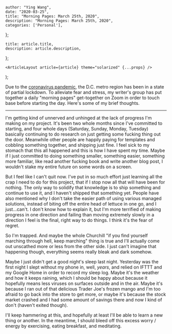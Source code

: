 

    author: "Ying Wang",
    date: "2020-03-25",
    title: "Morning Pages: March 25th, 2020",
    description: "Morning Pages: March 25th, 2020",
    categories: ['Personal'],
};

    title: article.title,
    description: article.description,
};

    <ArticleLayout article={article} theme="solarized" {...props} />
);


Due to the [coronavirus
pandemic](https://en.wikipedia.org/wiki/2019-20_coronavirus_pandemic), the D.C.
metro region has been in a state of partial lockdown. To alleviate fear and
stress, my writer's group has put together a daily "morning pages" get-together
on Zoom in order to touch base before starting the day. Here's some of my brief
thoughts.

---

I'm getting kind of unnerved and unhinged at the lack of progress I'm making on
my project. It's been two whole months since I've committed to starting, and
four whole days (Saturday, Sunday, Monday, Tuesday) basically continuing to do
research on just getting some fucking thing out the door. Meanwhile other people
are happily paying for templates and cobbling something together, and shipping
just fine. I feel sick to my stomach that this all happened and this is how I
have spent my time. Maybe if I just committed to doing something smaller,
something easier, something more familiar, like read another fucking book and
write another blog post, I wouldn't stake my entire future on some words on a
screen.

But I feel like I can't quit now. I've put in so much effort just learning all
the crap I need to do for this project, that if I stop now all that will have
been for nothing. The only way to solidify that knowledge is to ship something
and continue to use it, and I haven't shipped that something yet. People have
also mentioned why I don't take the easier path of using various managed
solutions, instead of biting off the entire head of lettuce in one go, and I
just...can't. I don't know how to explain it, but I'm more terrified of making
progress in one direction and failing than moving extremely slowly in a
direction I feel is the final, right way to do things. I think it's the fear of
regret.

So I'm trapped. And maybe the whole Churchill "if you find yourself marching
through hell, keep marching" thing is true and I'll actually come out unscathed
more or less from the other side. I just can't imagine that happening though,
everything seems really bleak and dark somehow.

Maybe I just didn't get a good night's sleep last night. Yesterday was the first
night I slept without my phone in, well, _years_, and relied on IFTTT and my
Google Home in order to record my sleep log. Maybe it's the weather and how it
keeps raining, which I should be happy about because it hopefully means less
viruses on surfaces outside and in the air. Maybe it's because I ran out of that
delicious Trader Joe's frozen mango and I'm too afraid to go back into the store
to get more, or maybe it's because the stock market crashed and I had some
amount of savings there and now I kind of don't (haven't exited though).

I'll keep hammering at this, and hopefully at least I'll be able to learn a new
thing or another. In the meantime, I should bleed off this excess worry / energy
by exercising, eating breakfast, and meditating.
